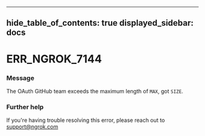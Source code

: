 

---
hide_table_of_contents: true
displayed_sidebar: docs
---


# ERR_NGROK_7144

### Message
The OAuth GitHub team exceeds the maximum length of `MAX`, got `SIZE`.

<ErrorDetails />



### Further help
If you're having trouble resolving this error, please reach out to [support@ngrok.com](mailto:support@ngrok.com?subject=Help%20with%20ERR_NGROK_7144)

